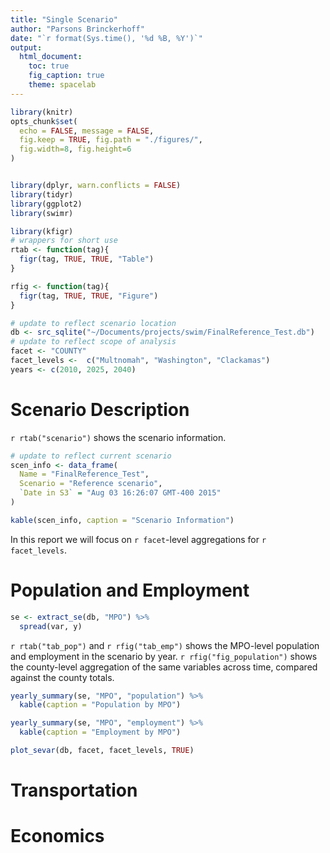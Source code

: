 ```yaml
---
title: "Single Scenario"
author: "Parsons Brinckerhoff"
date: "`r format(Sys.time(), '%d %B, %Y')`"
output: 
  html_document:
    toc: true
    fig_caption: true
    theme: spacelab
---
```


```r
library(knitr)
opts_chunk$set(
  echo = FALSE, message = FALSE,
  fig.keep = TRUE, fig.path = "./figures/",
  fig.width=8, fig.height=6
)


library(dplyr, warn.conflicts = FALSE)
library(tidyr)
library(ggplot2)
library(swimr)
```

```r
library(kfigr)
# wrappers for short use
rtab <- function(tag){
  figr(tag, TRUE, TRUE, "Table")
}

rfig <- function(tag){
  figr(tag, TRUE, TRUE, "Figure")
}
```


```r
# update to reflect scenario location
db <- src_sqlite("~/Documents/projects/swim/FinalReference_Test.db")
# update to reflect scope of analysis
facet <- "COUNTY"
facet_levels <-  c("Multnomah", "Washington", "Clackamas")
years <- c(2010, 2025, 2040)
```


# Scenario Description

`r rtab("scenario")` shows the scenario information.

```r
# update to reflect current scenario
scen_info <- data_frame(
  Name = "FinalReference_Test",
  Scenario = "Reference scenario",
  `Date in S3` = "Aug 03 16:26:07 GMT-400 2015"
)

kable(scen_info, caption = "Scenario Information")
```

In this report we will focus on `r facet`-level aggregations for 
`r facet_levels`.

# Population and Employment

```r
se <- extract_se(db, "MPO") %>%
  spread(var, y)
```

`r rtab("tab_pop")` and `r rfig("tab_emp")` shows the MPO-level population and
employment in the scenario by year. `r rfig("fig_population")` shows the
county-level aggregation of the same variables across time, compared against the
county totals.

```r
yearly_summary(se, "MPO", "population") %>%
  kable(caption = "Population by MPO")
```

```r
yearly_summary(se, "MPO", "employment") %>% 
  kable(caption = "Employment by MPO")
```

```r
plot_sevar(db, facet, facet_levels, TRUE)
```


# Transportation 

# Economics
